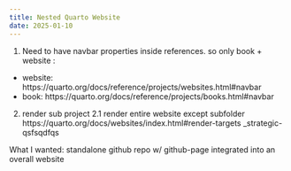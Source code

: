 ```yaml
---
title: Nested Quarto Website
date: 2025-01-10
---
```


1. Need to have navbar properties inside references. so only book + website :
  - website: https://quarto.org/docs/reference/projects/websites.html#navbar
  - book: https://quarto.org/docs/reference/projects/books.html#navbar

2. render sub project
  2.1 render entire website
  except subfolder https://quarto.org/docs/websites/index.html#render-targets
  _strategic-qsfsqdfqs


What I wanted:
standalone github repo w/ github-page
integrated into an overall website